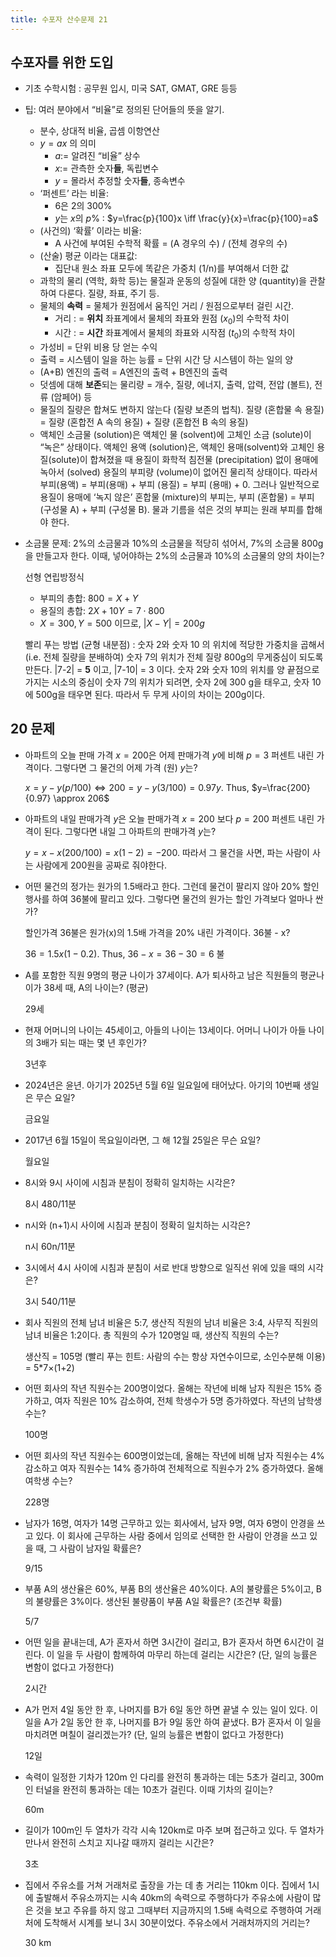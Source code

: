 ```yaml
---
title: 수포자 산수문제 21
---
```


## 수포자를 위한 도입

- 기초 수학시험 : 공무원 입시, 미국 SAT, GMAT, GRE 등등
- 팁: 여러 분야에서 “비율”로 정의된 단어들의 뜻을 알기.
    - 분수, 상대적 비율, 곱셈 이항연산
    - $y=ax$ 의 의미
        - $a:=$ 알려진 “비율” 상수
        - $x:=$ 관측한 숫자**들**, 독립변수
        - $y$ = 몰라서 추정할 숫자**들**, 종속변수
    - ‘퍼센트’ 라는 비율:
        - 6은 2의 300%
        - $y$는 $x$의 $p$% : $y=\frac{p}{100}x \iff \frac{y}{x}=\frac{p}{100}=a$
    - (사건의) ‘확률’ 이라는 비율:
        - A 사건에 부여된 수학적 확률 = (A 경우의 수) / (전체 경우의 수)
    - (산술) 평균 이라는 대표값:
        - 집단내 원소 좌표 모두에 똑같은 가중치 (1/n)를 부여해서 더한 값
    - 과학의 물리 (역학, 화학 등)는 물질과 운동의 성질에 대한 양 (quantity)을 관찰하여 다룬다. 질량, 좌표, 주기 등.
    - 물체의 **속력** = 물체가 원점에서 움직인 거리 / 원점으로부터 걸린 시간.
        - 거리 : = **위치** 좌표계에서 물체의 좌표와 원점 ($x_0$)의 수학적 차이
        - 시간 : = **시간** 좌표계에서 물체의 좌표와 시작점 ($t_0$)의 수학적 차이
    - 가성비 = 단위 비용 당 얻는 수익
    - 출력 = 시스템이 일을 하는 능률 = 단위 시간 당 시스템이 하는 일의 양
    - (A+B) 엔진의 출력 = A엔진의 출력 + B엔진의 출력
    - 덧셈에 대해 **보존**되는 물리량 = 개수, 질량, 에너지, 출력, 압력, 전압 (볼트), 전류 (암페어) 등
    - 물질의 질량은 합쳐도 변하지 않는다 (질량 보존의 법칙). 질량 (혼합물 속 용질) = 질량 (혼합전 A 속의 용질) + 질량 (혼합전 B 속의 용질)
    - 액체인 소금물 (solution)은 액체인 물 (solvent)에 고체인 소금 (solute)이 “녹은” 상태이다. 액체인 용액 (solution)은, 액체인 용매(solvent)와 고체인 용질(solute)이 합쳐졌을 때 용질이 화학적 침전물 (precipitation) 없이 용매에 녹아서 (solved) 용질의 부피량 (volume)이 없어진 물리적 상태이다. 따라서 부피(용액) = 부피(용매) + 부피 (용질) = 부피 (용매) + 0. 그러나 일반적으로 용질이 용매에 ‘녹지 않은’ 혼합물 (mixture)의 부피는, 부피 (혼합물) = 부피 (구성물 A) + 부피 (구성물 B). 물과 기름을 섞은 것의 부피는 원래 부피를 합해야 한다.
- 소금물 문제: 2%의 소금물과 10%의 소금물을 적당히 섞어서, 7%의 소금물 800g 을 만들고자 한다. 이때, 넣어야하는 2%의 소금물과 10%의 소금물의 양의 차이는?
    
    선형 연립방정식
    
    - 부피의 총합: $800=X+Y$
    - 용질의 총합: $2X+10Y=7\cdot 800$
    - $X=300, Y=500$ 이므로, $|X-Y|=200g$
    
    빨리 푸는 방법 (균형 내분점) : 숫자 2와 숫자 10 의 위치에 적당한 가중치을 곱해서 (i.e. 전체 질량을 분배하여) 숫자 7의 위치가 전체 질량 800g의 무게중심이 되도록 만든다. |7-2| = **5** 이고, |7-10| = 3 이다. 숫자 2와 숫자 10의 위치를 양 끝점으로 가지는 시소의 중심이 숫자 7의 위치가 되려면, 숫자 2에 300 g을 태우고, 숫자 10에 500g을 태우면 된다. 따라서 두 무게 사이의 차이는 200g이다. 



## 20 문제

- 아파트의 오늘 판매 가격 $x=200$은 어제 판매가격 $y$에 비해 $p=3$ 퍼센트 내린 가격이다. 그렇다면 그 물건의 어제 가격 (원) $y$는?
    
    $x=y-y(p/100) \iff 200=y-y(3/100)=0.97y$. Thus, $y=\frac{200}{0.97} \approx 206$
    
- 아파트의 내일 판매가격 $y$은 오늘 판매가격 $x=200$ 보다 $p=200$ 퍼센트 내린 가격이 된다. 그렇다면 내일 그 아파트의 판매가격 $y$는?
    
    $y=x-x(200/100)=x(1-2)=-200$. 따라서 그 물건을 사면, 파는 사람이 사는 사람에게 200원을 공짜로 줘야한다.
    
- 어떤 물건의 정가는 원가의 1.5배라고 한다. 그런데 물건이 팔리지 않아 20% 할인 행사를 하여 36불에 팔리고 있다. 그렇다면 물건의 원가는 할인 가격보다 얼마나 싼가?
    
    할인가격 36불은 원가(x)의 1.5배 가격을 20% 내린 가격이다. 36불 - x?
    
    $36=1.5x(1-0.2)$. Thus,  $36-x= 36-30=6$ 불
    
- A를 포함한 직원 9명의 평균 나이가 37세이다. A가 퇴사하고 남은 직원들의 평균나이가 38세 때, A의 나이는? (평균)
    
    29세
    
- 현재 어머니의 나이는 45세이고, 아들의 나이는 13세이다. 어머니 나이가 아들 나이의 3배가 되는 때는 몇 년 후인가?
    
    3년후
    
- 2024년은 윤년. 아기가 2025년 5월 6일 일요일에 태어났다. 아기의 10번째 생일은 무슨 요일?
    
    금요일
    
- 2017년 6월 15일이 목요일이라면, 그 해 12월 25일은 무슨 요일?
    
    월요일
    
- 8시와 9시 사이에 시침과 분침이 정확히 일치하는 시각은?
    
    8시 480/11분
    
- n시와 (n+1)시 사이에 시침과 분침이 정확히 일치하는 시각은?
    
    n시 60n/11분
    
- 3시에서 4시 사이에 시침과 분침이 서로 반대 방향으로 일직선 위에 있을 때의 시각은?
    
    3시 540/11분
    

- 회사 직원의 전체 남녀 비율은 5:7, 생산직 직원의 남녀 비율은 3:4, 사무직 직원의 남녀 비율은 1:2이다. 총 직원의 수가 120명일 때, 생산직 직원의 수는?
    
    생산직 = 105명 (빨리 푸는 힌트: 사람의 수는 항상 자연수이므로, 소인수분해 이용) = 5*7×(1+2)
    
- 어떤 회사의 작년 직원수는 200명이었다. 올해는 작년에 비해 남자 직원은 15% 증가하고, 여자 직원은 10% 감소하여, 전체 학생수가 5명 증가하였다. 작년의 남학생 수는?
    
     100명
    
- 어떤 회사의 작년 직원수는 600명이었는데, 올해는 작년에 비해 남자 직원수는 4% 감소하고 여자 직원수는 14% 증가하여 전체적으로 직원수가 2% 증가하였다. 올해 여학생 수는?
    
    228명
    
- 남자가 16명, 여자가 14명 근무하고 있는 회사에서, 남자 9명, 여자 6명이 안경을 쓰고 있다. 이 회사에 근무하는 사람 중에서 임의로 선택한 한 사람이 안경을 쓰고 있을 때, 그 사람이 남자일 확률은?
    
    9/15
    
- 부품 A의 생산율은 60%, 부품 B의 생산율은 40%이다. A의 불량률은 5%이고, B의 불량률은 3%이다. 생산된 불량품이 부품 A일 확률은? (조건부 확률)
    
    5/7
    
- 어떤 일을 끝내는데, A가 혼자서 하면 3시간이 걸리고, B가 혼자서 하면 6시간이 걸린다. 이 일을 두 사람이 함께하여 마무리 하는데 걸리는 시간은? (단, 일의 능률은 변함이 없다고 가정한다)
    
    2시간
    
- A가 먼저 4일 동안 한 후, 나머지를 B가 6일 동안 하면 끝낼 수 있는 일이 있다. 이 일을 A가 2일 동안 한 후, 나머지를 B가 9일 동안 하여 끝냈다. B가 혼자서 이 일을 마치려면 며칠이 걸리겠는가? (단, 일의 능률은 변함이 없다고 가정한다)
    
    12일
    
- 속력이 일정한 기차가 120m 인 다리를 완전히 통과하는 데는 5초가 걸리고, 300m인 터널을 완전히 통과하는 데는 10초가 걸린다. 이때 기차의 길이는?
    
    60m
    
- 길이가 100m인 두 열차가 각각 시속 120km로 마주 보며 접근하고 있다. 두 열차가 만나서 완전히 스치고 지나갈 때까지 걸리는 시간은?
    
    3초
    
- 집에서 주유소를 거쳐 거래처로 출장을 가는 데 총 거리는 110km 이다. 집에서 1시에 출발해서 주유소까지는 시속 40km의 속력으로 주행하다가 주유소에 사람이 많은 것을 보고 주유를 하지 않고 그때부터 지금까지의 1.5배 속력으로 주행하여 거래처에 도착해서 시계를 보니 3시 30분이었다. 주유소에서 거래처까지의 거리는?
    
    30 km